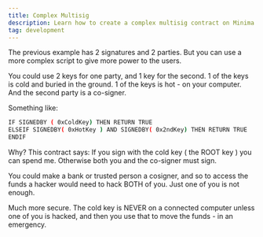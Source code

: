 ---
title: Complex Multisig
description: Learn how to create a complex multisig contract on Minima
tag: development
---

The previous example has 2 signatures and 2 parties. But you can use a more complex script to give more power to the users.

You could use 2 keys for one party, and 1 key for the second. 1 of the keys is cold and buried in the ground. 1 of the keys is hot - on your computer. And the second party is a co-signer.

Something like:

```bash
IF SIGNEDBY ( 0xColdKey) THEN RETURN TRUE
ELSEIF SIGNEDBY( 0xHotKey ) AND SIGNEDBY( 0x2ndKey) THEN RETURN TRUE
ENDIF
```

Why? This contract says: If you sign with the cold key ( the ROOT key ) you can spend me. Otherwise both you and the co-signer must sign.

You could make a bank or trusted person a cosigner, and so to access the funds a hacker would need to hack BOTH of you. Just one of you is not enough.

Much more secure. The cold key is NEVER on a connected computer unless one of you is hacked, and then you use that to move the funds - in an emergency.
